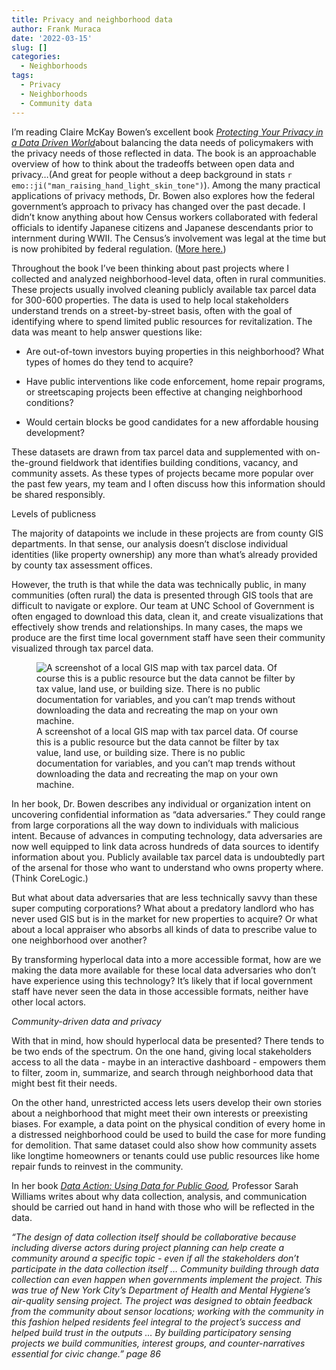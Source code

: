 ```yaml
---
title: Privacy and neighborhood data
author: Frank Muraca
date: '2022-03-15'
slug: []
categories:
  - Neighborhoods
tags:
  - Privacy
  - Neighborhoods
  - Community data
---
```


I'm reading Claire McKay Bowen's excellent book [*Protecting Your Privacy in a Data Driven World*](https://clairemckaybowen.com/book/)about balancing the data needs of policymakers with the privacy needs of those reflected in data. The book is an approachable overview of how to think about the tradeoffs between open data and privacy...(And great for people without a deep background in stats `r emo::ji("man_raising_hand_light_skin_tone")`). Among the many practical applications of privacy methods, Dr. Bowen also explores how the federal government's approach to privacy has changed over the past decade. I didn't know anything about how Census workers collaborated with federal officials to identify Japanese citizens and Japanese descendants prior to internment during WWII. The Census's involvement was legal at the time but is now prohibited by federal regulation. ([More here.](https://exhibits.lib.berkeley.edu/spotlight/census/feature/japanese-americans-in-world-war-ii-and-the-census))

Throughout the book I've been thinking about past projects where I collected and analyzed neighborhood-level data, often in rural communities. These projects usually involved cleaning publicly available tax parcel data for 300-600 properties. The data is used to help local stakeholders understand trends on a street-by-street basis, often with the goal of identifying where to spend limited public resources for revitalization. The data was meant to help answer questions like:

-   Are out-of-town investors buying properties in this neighborhood? What types of homes do they tend to acquire?

-   Have public interventions like code enforcement, home repair programs, or streetscaping projects been effective at changing neighborhood conditions?

-   Would certain blocks be good candidates for a new affordable housing development?

These datasets are drawn from tax parcel data and supplemented with on-the-ground fieldwork that identifies building conditions, vacancy, and community assets. As these types of projects became more popular over the past few years, my team and I often discuss how this information should be shared responsibly.

<html><span style = "background-color: #fcal129">Levels of publicness</span></html>

The majority of datapoints we include in these projects are from county GIS departments. In that sense, our analysis doesn't disclose individual identities (like property ownership) any more than what's already provided by county tax assessment offices.

However, the truth is that while the data was technically public, in many communities (often rural) the data is presented through GIS tools that are difficult to navigate or explore. Our team at UNC School of Government is often engaged to download this data, clean it, and create visualizations that effectively show trends and relationships. In many cases, the maps we produce are the first time local government staff have seen their community visualized through tax parcel data.

![A screenshot of a local GIS map with tax parcel data. Of course this is a public resource but the data cannot be filter by tax value, land use, or building size. There is no public documentation for variables, and you can't map trends without downloading the data and recreating the map on your own machine.](images/gis.JPG "local_gis_map")

In her book, Dr. Bowen describes any individual or organization intent on uncovering confidential information as "data adversaries." They could range from large corporations all the way down to individuals with malicious intent. Because of advances in computing technology, data adversaries are now well equipped to link data across hundreds of data sources to identify information about you. Publicly available tax parcel data is undoubtedly part of the arsenal for those who want to understand who owns property where. (Think CoreLogic.)

But what about data adversaries that are less technically savvy than these super computing corporations? What about a predatory landlord who has never used GIS but is in the market for new properties to acquire? Or what about a local appraiser who absorbs all kinds of data to prescribe value to one neighborhood over another?

By transforming hyperlocal data into a more accessible format, how are we making the data more available for these local data adversaries who don't have experience using this technology? It's likely that if local government staff have never seen the data in those accessible formats, neither have other local actors.

*Community-driven data and privacy*

With that in mind, how should hyperlocal data be presented? There tends to be two ends of the spectrum. On the one hand, giving local stakeholders access to all the data - maybe in an interactive dashboard - empowers them to filter, zoom in, summarize, and search through neighborhood data that might best fit their needs.

On the other hand, unrestricted access lets users develop their own stories about a neighborhood that might meet their own interests or preexisting biases. For example, a data point on the physical condition of every home in a distressed neighborhood could be used to build the case for more funding for demolition. That same dataset could also show how community assets like longtime homeowners or tenants could use public resources like home repair funds to reinvest in the community.

In her book [*Data Action: Using Data for Public Good*](https://mitpress.mit.edu/books/data-action)*,* Professor Sarah Williams writes about why data collection, analysis, and communication should be carried out hand in hand with those who will be reflected in the data.

*"The design of data collection itself should be collaborative because including diverse actors during project planning can help create a community around a specific topic - even if all the stakeholders don't participate in the data collection itself ... Community building through data collection can even happen when governments implement the project. This was true of New York City's Department of Health and Mental Hygiene's air-quality sensing project. The project was designed to obtain feedback from the community about sensor locations; working with the community in this fashion helped residents feel integral to the project's success and helped build trust in the outputs ... By building participatory sensing projects we build communities, interest groups, and counter-narratives essential for civic change." page 86*
